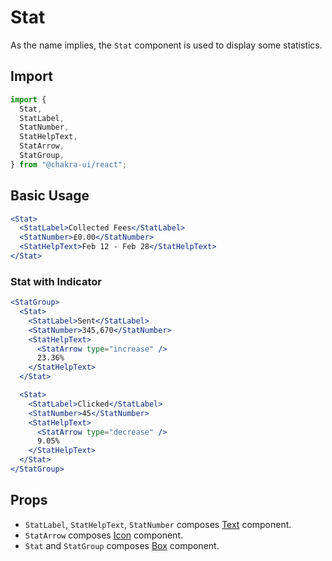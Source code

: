 # Stat

As the name implies, the `Stat` component is used to display some statistics.

## Import

```js
import {
  Stat,
  StatLabel,
  StatNumber,
  StatHelpText,
  StatArrow,
  StatGroup,
} from "@chakra-ui/react";
```

## Basic Usage

```jsx live
<Stat>
  <StatLabel>Collected Fees</StatLabel>
  <StatNumber>£0.00</StatNumber>
  <StatHelpText>Feb 12 - Feb 28</StatHelpText>
</Stat>
```

### Stat with Indicator

```jsx live
<StatGroup>
  <Stat>
    <StatLabel>Sent</StatLabel>
    <StatNumber>345,670</StatNumber>
    <StatHelpText>
      <StatArrow type="increase" />
      23.36%
    </StatHelpText>
  </Stat>

  <Stat>
    <StatLabel>Clicked</StatLabel>
    <StatNumber>45</StatNumber>
    <StatHelpText>
      <StatArrow type="decrease" />
      9.05%
    </StatHelpText>
  </Stat>
</StatGroup>
```

## Props

- `StatLabel`, `StatHelpText`, `StatNumber` composes
  [Text](/docs/components/typography/text) component.
- `StatArrow` composes [Icon](/docs/components/media-and-icons/icon) component.
- `Stat` and `StatGroup` composes [Box](/docs/components/layout/box) component.

<PropsTable of="Stat" />
